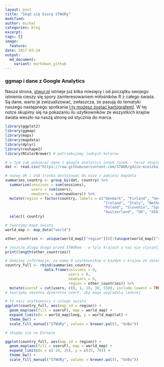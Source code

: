 ```yaml
---
layout: post
title: "Skąd się biorą STWURy"
modified:
author: michal
categories: blog
excerpt:
tags: []
image:
  feature:
date: 2017-03-24
output:
  md_document:
    variant: markdown_github
---
```


### ggmap i dane z Google Analytics

Nasza strona, [stwur.pl](stwur.pl) istnieje już kilka miesięcy i od początku swojego istnienia cieszy się spory zainteresowaniem miłośników R z całego świata. Są dane, warto je zwizualizować, zwłaszcza, że pasują do tematyki naszego następnego spotkania [I ty możesz zostać kartografem!](https://www.meetup.com/Wroclaw-R-Users-Group/events/238204653/). W tej notce skupimy się na pokazaniu ilu użytkowników ze wszystkich krajów świata weszło na naszą stronę od stycznia do marca.

```r
library(ggplot2)
library(ggmap)
library(maps)
library(mapdata)
library(dplyr)
library(reshape2)
library(RColorBrewer) # potrzebujemy ladnych kolorow

# o tym jak pobierać dane z google analytics innym razem - teraz skupimy się na samej wizualizacji
dat <- read.csv("https://raw.githubusercontent.com/STWUR/gdzie-mieszkaja-STWURy/master/STWURy.csv")

# nazwy UK i USA trzeba dostosowac do nazw z pakietu mapdata
summaries_country <- group_by(dat, country) %>% 
  summarise(sessions = sum(sessions),
            users = sum(users),
            newUsers = sum(newUsers)) %>% 
  mutate(region = factor(country, labels = c("Denmark", "Finland", "Germany", "Iceland", 
                                             "Ireland", "Italy", "Netherlands", "Norway", 
                                             "Poland", "Slovenia", "Spain", "Sweden", 
                                             "Switzerland", "UK", "USA"))) %>% 
  select(-country)

# tworzymy mape swiata
world_map <- map_data("world")

other_countries <- unique(world_map[["region"]])[!(unique(world_map[["region"]]) %in% summaries_country[["region"]])]

# jeszcze dluga droga przed STWURem - w tylu krajach o nas nie slyszeli!
print(length(other_countries))

# dodajmy informacje, ze mamy 0 uzytkownikow w kazdym z krajow ze zmiennej other_countries
country_full <- rbind(summaries_country, 
                  data.frame(sessions = 0,
                             users = 0,
                             newUsers = 0,
                             region = other_countries)) %>% 
  mutate(usersF = cut(users, c(0, 1, 10, 30, 550), include.lowest = TRUE))
# tworzymy zmienna dyskretna userF, aby mapa wygladala ladniej

# to nasi uzytkownicy z calego swiata
ggplot(country_full, aes(map_id = region)) + 
  geom_map(aes(fill = usersF), map = world_map) +
  expand_limits(x = world_map$long, y = world_map$lat) +
  theme_bw() +
  scale_fill_manual("STWURy", values = brewer.pal(5, "GnBu"))

# skupmy sie na Europie

ggplot(country_full, aes(map_id = region)) + 
  geom_map(aes(fill = usersF), map = world_map) +
  expand_limits(x = c(-10, 35), y = c(35, 70)) +
  theme_bw() +
  scale_fill_manual("STWURy", values = brewer.pal(5, "GnBu"))
```
